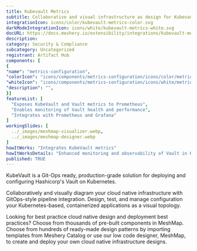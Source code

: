```yaml
---
title: Kubevault Metrics
subtitle: Collaborative and visual infrastructure as design for Kubevault Metrics
integrationIcon: icons/color/kubevault-metrics-color.svg
darkModeIntegrationIcon: icons/white/kubevault-metrics-white.svg
docURL: https://docs.meshery.io/extensibility/integrations/kubevault-metrics
description: 
category: Security & Compliance
subcategory: Uncategorized
registrant: Artifact Hub
components: [
{
"name": "metrics-configuration",
"colorIcon": "icons/components/metrics-configuration/icons/color/metrics-configuration-color.svg",
"whiteIcon": "icons/components/metrics-configuration/icons/white/metrics-configuration-white.svg",
"description": "",
}]
featureList: [
  "Exposes KubeVault and Vault metrics to Prometheus",
  "Enables monitoring of Vault health and performance",
  "Integrates with Prometheus and Grafana"
]
workingSlides: [
  ../_images/meshmap-visualizer.webp,
  ../_images/meshmap-designer.webp
]
howItWorks: "Integrates KubeVault metrics"
howItWorksDetails: "Enhanced monitoring and observability of Vault in Kubernetes"
published: TRUE
---
```

<p>
KubeVault is a Git-Ops ready, production-grade solution for deploying and configuring Hashicorp's Vault on Kubernetes.
</p>
<p>
    Collaboratively and visually diagram your cloud native infrastructure with GitOps-style pipeline integration. Design, test, and manage configuration your Kubernetes-based, containerized applications as a visual topology.
</p>
<p>
    Looking for best practice cloud native design and deployment best practices? Choose from thousands of pre-built components in MeshMap. Choose from hundreds of ready-made design patterns by importing templates from Meshery Catalog or use our low code designer, MeshMap, to create and deploy your own cloud native infrastructure designs.
</p>
